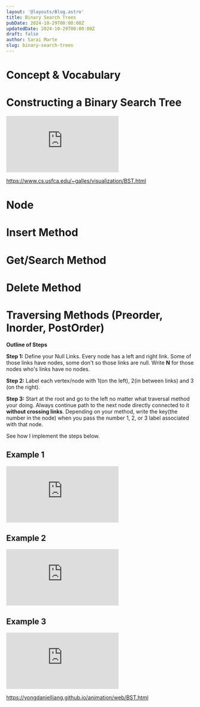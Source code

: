 ```yaml
---
layout: '@layouts/Blog.astro'
title: Binary Search Trees
pubDate: 2024-10-29T00:00:00Z 
updatedDate: 2024-10-29T00:00:00Z 
draft: false
author: Sarai Marte
slug: binary-search-trees
---
```



# Concept & Vocabulary 

# Constructing a Binary Search Tree

<iframe src="https://www.youtube.com/embed/m7Irkh3RpMo?si=qjk0WUUU4Bpef1Ni" title="YouTube video player" frameborder="0" allow="accelerometer; autoplay; clipboard-write; encrypted-media; gyroscope; picture-in-picture; web-share" referrerpolicy="strict-origin-when-cross-origin" allowfullscreen></iframe>

https://www.cs.usfca.edu/~galles/visualization/BST.html

# Node 

# Insert Method 

# Get/Search Method 

# Delete Method 

# Traversing Methods (Preorder, Inorder, PostOrder)

<Rulebox>

**Outline of Steps**

**Step 1:** Define your Null Links. Every node has a left and right link. Some of those links have nodes, some don't so those links are null. Write **N** for those nodes who's links have no nodes. 

**Step 2:** Label each vertex/node with 1(on the left), 2(in between links) and 3 (on the right).  

**Step 3:** Start at the root and go to the left no matter what traversal method your doing. Always continue path to the next node directly connected to it **without crossing links**. Depending on your method, write the key(the number in the node) when you pass the number 1, 2, or 3 label associated with that node.   

</Rulebox>

See how I implement the steps below. 

## Example 1 

<iframe src="https://www.youtube.com/embed/lCKcCT_Dze8?si=jR5XoFQqnGWO9zkw" title="YouTube video player" frameborder="0" allow="accelerometer; autoplay; clipboard-write; encrypted-media; gyroscope; picture-in-picture; web-share" referrerpolicy="strict-origin-when-cross-origin" allowfullscreen></iframe>

## Example 2 

<iframe src="https://www.youtube.com/embed/NSACM7NxZDE?si=AFV3q5KXSt4pLGRB" title="YouTube video player" frameborder="0" allow="accelerometer; autoplay; clipboard-write; encrypted-media; gyroscope; picture-in-picture; web-share" referrerpolicy="strict-origin-when-cross-origin" allowfullscreen></iframe>

## Example 3 

<iframe src="https://www.youtube.com/embed/hzGjLD64GzY?si=AOJ-_lKDAG07_EvX" title="YouTube video player" frameborder="0" allow="accelerometer; autoplay; clipboard-write; encrypted-media; gyroscope; picture-in-picture; web-share" referrerpolicy="strict-origin-when-cross-origin" allowfullscreen></iframe>

https://yongdanielliang.github.io/animation/web/BST.html
